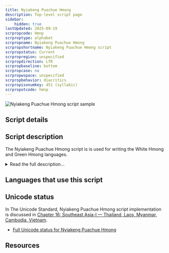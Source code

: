 ```yaml
---
title: Nyiakeng Puachue Hmong
description: Top-level script page
sidebar:
    hidden: true
lastUpdated: 2025-09-19
scrpropcode: Hmnp
scrproptype: alphabet
scrpropname: Nyiakeng Puachue Hmong
scrpropshortname: Nyiakeng Puachue Hmong script
scrpropstatus: Current
scrpropregion: unspecified
scrpropdirection: LTR
scrpropbaseline: bottom
scrpropcase: no
scrpropwspace: unspecified
scrpropbehavior: diacritics
scrpropisonumkey: 451 (syllabic)
scrpropotcode: hmnp
---
```



![Nyiakeng Puachue Hmong script sample](../images/hmnp-sample.png "Sample of Nyiakeng Puachue Hmong Script")

## Script details

<ScriptDetails />

## Script description

The Nyiakeng Puachue Hmong script is is used for writing the White Hmong and Green Hmong languages.

<details>
<summary>Read the full description...</summary>This script has been used by members of the United Christians Liberty Evangelical church in America for more than 25 years, in printed material and videos. It is reported to have some use in Laos, Thailand, Vietnam, France, and Australia.

Nyiakeng Puachue Hmong is an alphabetic script comprised of 36 consonant characters, 9 vowel characters, and 7 combining tone characters.
</details>

## Languages that use this script

<WsList script='Hmnp' wsMax='5' />

## Unicode status

In The Unicode Standard, Nyiakeng Puachue Hmong script implementation is discussed in [Chapter 16: Southeast Asia-I — Thailand, Laos, Myanmar, Cambodia, Vietnam](https://www.unicode.org/versions/latest/core-spec/chapter-16/#G81876).

- [Full Unicode status for Nyiakeng Puachue Hmong](/scrlang/unicode/hmnp-unicode)



## Resources

<ScriptResources detailSummary='seemore' />

